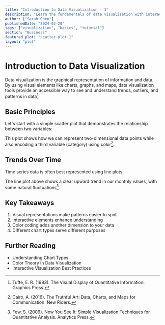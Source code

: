 ```yaml
---
title: "Introduction to Data Visualization - 1"
description: "Learn the fundamentals of data visualization with interactive examples"
author: ["Sarah Chen"]
publishedDate: "2024-03-20"
tags: ["visualization", "basics", "tutorial"]
section: "Business"
featured_plot: "scatter-plot-1"
layout: "plot"
---
```


# Introduction to Data Visualization

Data visualization is the graphical representation of information and data. By using visual elements like charts, graphs, and maps, data visualization tools provide an accessible way to see and understand trends, outliers, and patterns in data[^1].

## Basic Principles

Let's start with a simple scatter plot that demonstrates the relationship between two variables:

<PlotLoader plotId="scatter-plot-1" />

This plot shows how we can represent two-dimensional data points while also encoding a third variable (category) using color[^2].

## Trends Over Time

Time series data is often best represented using line plots:

<PlotLoader plotId="line-plot-1" />

The line plot above shows a clear upward trend in our monthly values, with some natural fluctuations[^3].

## Key Takeaways

1. Visual representations make patterns easier to spot
2. Interactive elements enhance understanding
3. Color coding adds another dimension to your data
4. Different chart types serve different purposes

[^1]: Tufte, E. R. (1983). The Visual Display of Quantitative Information. Graphics Press.
[^2]: Cairo, A. (2016). The Truthful Art: Data, Charts, and Maps for Communication. New Riders.
[^3]: Few, S. (2009). Now You See It: Simple Visualization Techniques for Quantitative Analysis. Analytics Press.

## Further Reading

- Understanding Chart Types
- Color Theory in Data Visualization
- Interactive Visualization Best Practices 